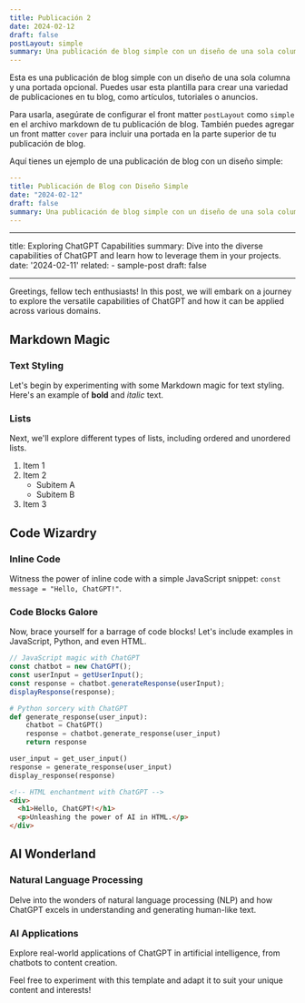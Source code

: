 ```yaml
---
title: Publicación 2
date: 2024-02-12
draft: false
postLayout: simple
summary: Una publicación de blog simple con un diseño de una sola columna y una portada opcional.
---
```


Esta es una publicación de blog simple con un diseño de una sola columna y una portada opcional. Puedes usar esta plantilla para crear una variedad de publicaciones en tu blog, como artículos, tutoriales o anuncios.

Para usarla, asegúrate de configurar el front matter `postLayout` como `simple` en el archivo markdown de tu publicación de blog. También puedes agregar un front matter `cover` para incluir una portada en la parte superior de tu publicación de blog.

Aquí tienes un ejemplo de una publicación de blog con un diseño simple:

```yaml
---
title: Publicación de Blog con Diseño Simple
date: "2024-02-12"
draft: false
summary: Una publicación de blog simple con un diseño de una sola columna y una portada opcional.
---
```

---

title: Exploring ChatGPT Capabilities
summary: Dive into the diverse capabilities of ChatGPT and learn how to leverage them in your projects.
date: '2024-02-11'
related: - sample-post
draft: false

---

Greetings, fellow tech enthusiasts! In this post, we will embark on a journey to explore the versatile capabilities of ChatGPT and how it can be applied across various domains.

## Markdown Magic

### Text Styling

Let's begin by experimenting with some Markdown magic for text styling. Here's an example of **bold** and _italic_ text.

### Lists

Next, we'll explore different types of lists, including ordered and unordered lists.

1. Item 1
2. Item 2
   - Subitem A
   - Subitem B
3. Item 3

## Code Wizardry

### Inline Code

Witness the power of inline code with a simple JavaScript snippet: `const message = "Hello, ChatGPT!"`.

### Code Blocks Galore

Now, brace yourself for a barrage of code blocks! Let's include examples in JavaScript, Python, and even HTML.

```javascript
// JavaScript magic with ChatGPT
const chatbot = new ChatGPT();
const userInput = getUserInput();
const response = chatbot.generateResponse(userInput);
displayResponse(response);
```

```python
# Python sorcery with ChatGPT
def generate_response(user_input):
    chatbot = ChatGPT()
    response = chatbot.generate_response(user_input)
    return response

user_input = get_user_input()
response = generate_response(user_input)
display_response(response)
```

```html
<!-- HTML enchantment with ChatGPT -->
<div>
  <h1>Hello, ChatGPT!</h1>
  <p>Unleashing the power of AI in HTML.</p>
</div>
```

## AI Wonderland

### Natural Language Processing

Delve into the wonders of natural language processing (NLP) and how ChatGPT excels in understanding and generating human-like text.

### AI Applications

Explore real-world applications of ChatGPT in artificial intelligence, from chatbots to content creation.

Feel free to experiment with this template and adapt it to suit your unique content and interests!
